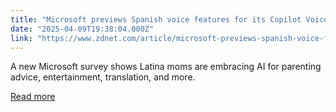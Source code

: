 ```yaml
---
title: "Microsoft previews Spanish voice features for its Copilot Voice AI assistant"
date: "2025-04-09T19:38:04.000Z"
link: "https://www.zdnet.com/article/microsoft-previews-spanish-voice-features-for-its-copilot-voice-ai-assistant/"
---
```


A new Microsoft survey shows Latina moms are embracing AI for parenting advice, entertainment, translation, and more.

[Read more](https://www.zdnet.com/article/microsoft-previews-spanish-voice-features-for-its-copilot-voice-ai-assistant/)
